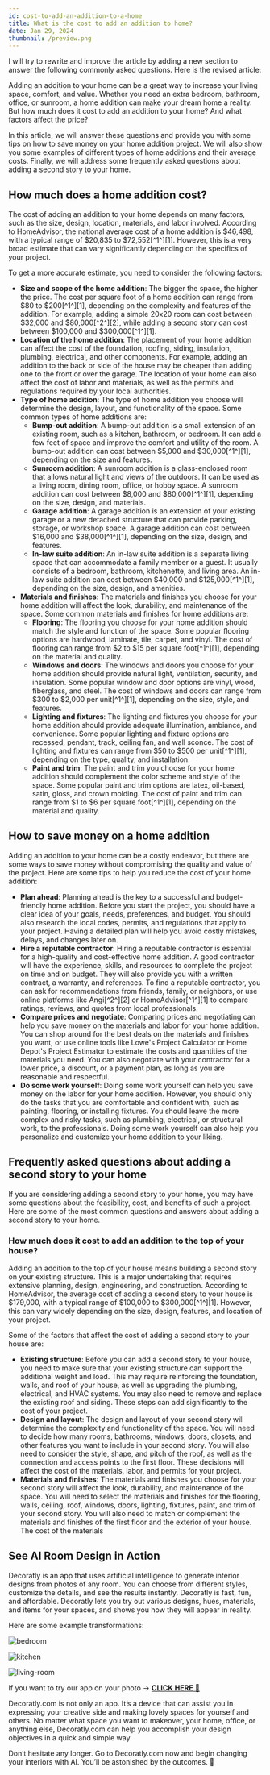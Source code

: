 ```yaml
---
id: cost-to-add-an-addition-to-a-home
title: What is the cost to add an addition to home?
date: Jan 29, 2024
thumbnail: /preview.png
---
```


I will try to rewrite and improve the article by adding a new section to answer the following commonly asked questions. Here is the revised article:

Adding an addition to your home can be a great way to increase your living space, comfort, and value. Whether you need an extra bedroom, bathroom, office, or sunroom, a home addition can make your dream home a reality. But how much does it cost to add an addition to your home? And what factors affect the price?

In this article, we will answer these questions and provide you with some tips on how to save money on your home addition project. We will also show you some examples of different types of home additions and their average costs. Finally, we will address some frequently asked questions about adding a second story to your home.

## How much does a home addition cost?

The cost of adding an addition to your home depends on many factors, such as the size, design, location, materials, and labor involved. According to HomeAdvisor, the national average cost of a home addition is $46,498, with a typical range of $20,835 to $72,552[^1^][1]. However, this is a very broad estimate that can vary significantly depending on the specifics of your project.

To get a more accurate estimate, you need to consider the following factors:

- **Size and scope of the home addition**: The bigger the space, the higher the price. The cost per square foot of a home addition can range from $80 to $200[^1^][1], depending on the complexity and features of the addition. For example, adding a simple 20x20 room can cost between $32,000 and $80,000[^2^][2], while adding a second story can cost between $100,000 and $300,000[^1^][1].
- **Location of the home addition**: The placement of your home addition can affect the cost of the foundation, roofing, siding, insulation, plumbing, electrical, and other components. For example, adding an addition to the back or side of the house may be cheaper than adding one to the front or over the garage. The location of your home can also affect the cost of labor and materials, as well as the permits and regulations required by your local authorities.
- **Type of home addition**: The type of home addition you choose will determine the design, layout, and functionality of the space. Some common types of home additions are:
  - **Bump-out addition**: A bump-out addition is a small extension of an existing room, such as a kitchen, bathroom, or bedroom. It can add a few feet of space and improve the comfort and utility of the room. A bump-out addition can cost between $5,000 and $30,000[^1^][1], depending on the size and features.
  - **Sunroom addition**: A sunroom addition is a glass-enclosed room that allows natural light and views of the outdoors. It can be used as a living room, dining room, office, or hobby space. A sunroom addition can cost between $8,000 and $80,000[^1^][1], depending on the size, design, and materials.
  - **Garage addition**: A garage addition is an extension of your existing garage or a new detached structure that can provide parking, storage, or workshop space. A garage addition can cost between $16,000 and $38,000[^1^][1], depending on the size, design, and features.
  - **In-law suite addition**: An in-law suite addition is a separate living space that can accommodate a family member or a guest. It usually consists of a bedroom, bathroom, kitchenette, and living area. An in-law suite addition can cost between $40,000 and $125,000[^1^][1], depending on the size, design, and amenities.
- **Materials and finishes**: The materials and finishes you choose for your home addition will affect the look, durability, and maintenance of the space. Some common materials and finishes for home additions are:
  - **Flooring**: The flooring you choose for your home addition should match the style and function of the space. Some popular flooring options are hardwood, laminate, tile, carpet, and vinyl. The cost of flooring can range from $2 to $15 per square foot[^1^][1], depending on the material and quality.
  - **Windows and doors**: The windows and doors you choose for your home addition should provide natural light, ventilation, security, and insulation. Some popular window and door options are vinyl, wood, fiberglass, and steel. The cost of windows and doors can range from $300 to $2,000 per unit[^1^][1], depending on the size, style, and features.
  - **Lighting and fixtures**: The lighting and fixtures you choose for your home addition should provide adequate illumination, ambiance, and convenience. Some popular lighting and fixture options are recessed, pendant, track, ceiling fan, and wall sconce. The cost of lighting and fixtures can range from $50 to $500 per unit[^1^][1], depending on the type, quality, and installation.
  - **Paint and trim**: The paint and trim you choose for your home addition should complement the color scheme and style of the space. Some popular paint and trim options are latex, oil-based, satin, gloss, and crown molding. The cost of paint and trim can range from $1 to $6 per square foot[^1^][1], depending on the material and quality.

## How to save money on a home addition

Adding an addition to your home can be a costly endeavor, but there are some ways to save money without compromising the quality and value of the project. Here are some tips to help you reduce the cost of your home addition:

- **Plan ahead**: Planning ahead is the key to a successful and budget-friendly home addition. Before you start the project, you should have a clear idea of your goals, needs, preferences, and budget. You should also research the local codes, permits, and regulations that apply to your project. Having a detailed plan will help you avoid costly mistakes, delays, and changes later on.
- **Hire a reputable contractor**: Hiring a reputable contractor is essential for a high-quality and cost-effective home addition. A good contractor will have the experience, skills, and resources to complete the project on time and on budget. They will also provide you with a written contract, a warranty, and references. To find a reputable contractor, you can ask for recommendations from friends, family, or neighbors, or use online platforms like Angi[^2^][2] or HomeAdvisor[^1^][1] to compare ratings, reviews, and quotes from local professionals.
- **Compare prices and negotiate**: Comparing prices and negotiating can help you save money on the materials and labor for your home addition. You can shop around for the best deals on the materials and finishes you want, or use online tools like Lowe's Project Calculator or Home Depot's Project Estimator to estimate the costs and quantities of the materials you need. You can also negotiate with your contractor for a lower price, a discount, or a payment plan, as long as you are reasonable and respectful.
- **Do some work yourself**: Doing some work yourself can help you save money on the labor for your home addition. However, you should only do the tasks that you are comfortable and confident with, such as painting, flooring, or installing fixtures. You should leave the more complex and risky tasks, such as plumbing, electrical, or structural work, to the professionals. Doing some work yourself can also help you personalize and customize your home addition to your liking.

## Frequently asked questions about adding a second story to your home

If you are considering adding a second story to your home, you may have some questions about the feasibility, cost, and benefits of such a project. Here are some of the most common questions and answers about adding a second story to your home.

### How much does it cost to add an addition to the top of your house?

Adding an addition to the top of your house means building a second story on your existing structure. This is a major undertaking that requires extensive planning, design, engineering, and construction. According to HomeAdvisor, the average cost of adding a second story to your house is $179,000, with a typical range of $100,000 to $300,000[^1^][1]. However, this can vary widely depending on the size, design, features, and location of your project.

Some of the factors that affect the cost of adding a second story to your house are:

- **Existing structure**: Before you can add a second story to your house, you need to make sure that your existing structure can support the additional weight and load. This may require reinforcing the foundation, walls, and roof of your house, as well as upgrading the plumbing, electrical, and HVAC systems. You may also need to remove and replace the existing roof and siding. These steps can add significantly to the cost of your project.
- **Design and layout**: The design and layout of your second story will determine the complexity and functionality of the space. You will need to decide how many rooms, bathrooms, windows, doors, closets, and other features you want to include in your second story. You will also need to consider the style, shape, and pitch of the roof, as well as the connection and access points to the first floor. These decisions will affect the cost of the materials, labor, and permits for your project.
- **Materials and finishes**: The materials and finishes you choose for your second story will affect the look, durability, and maintenance of the space. You will need to select the materials and finishes for the flooring, walls, ceiling, roof, windows, doors, lighting, fixtures, paint, and trim of your second story. You will also need to match or complement the materials and finishes of the first floor and the exterior of your house. The cost of the materials

## See AI Room Design in Action

Decoratly is an app that uses artificial intelligence to generate interior designs from photos of any room. You can choose from different styles, customize the details, and see the results instantly. Decoratly is fast, fun, and affordable. Decoratly lets you try out various designs, hues, materials, and items for your spaces, and shows you how they will appear in reality.

Here are some example transformations:

![bedroom](/examples/bedroom.jpg)

![kitchen](/examples/kitchen.jpg)

![living-room](/examples/living-room.jpg)

If you want to try our app on your photo → [**CLICK HERE** 🏡](https://www.decoratly.com)

Decoratly.com is not only an app. It’s a device that can assist you in expressing your creative side and making lovely spaces for yourself and others. No matter what space you want to makeover, your home, office, or anything else, Decoratly.com can help you accomplish your design objectives in a quick and simple way.

Don’t hesitate any longer. Go to Decoratly.com now and begin changing your interiors with AI. You’ll be astonished by the outcomes. 🙌
